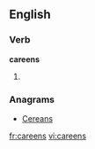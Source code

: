 ==English==

===Verb===
'''careens'''

# {{third-person singular of|[[careen]]}}

===Anagrams===
* [[Cereans#English|Cereans]]

[[fr:careens]]
[[vi:careens]]